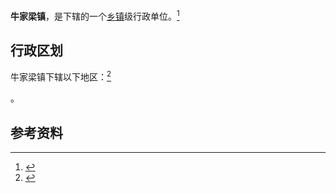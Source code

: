 {{中国乡级行政区|61/08/02/106/000}}

'''牛家梁镇'''，是{{PRC admin/fullname|61/08/02/106/000|3}}下辖的一个[[乡镇|乡镇]]级行政单位。<ref>{{PRC admin/ref sgc|{{PRC admin/parent|61/08/02/106/000}}}}</ref>

== 行政区划 ==

牛家梁镇下辖以下地区：<ref>{{PRC admin/ref sgc|61/08/02/106/000}}</ref>

{{PRC admin/children|61/08/02/106/000}}。

== 参考资料 ==

{{reflist}}

{{行政区划小作品}}
{{PRC admin/navcat|61/08/02/106/000}}
